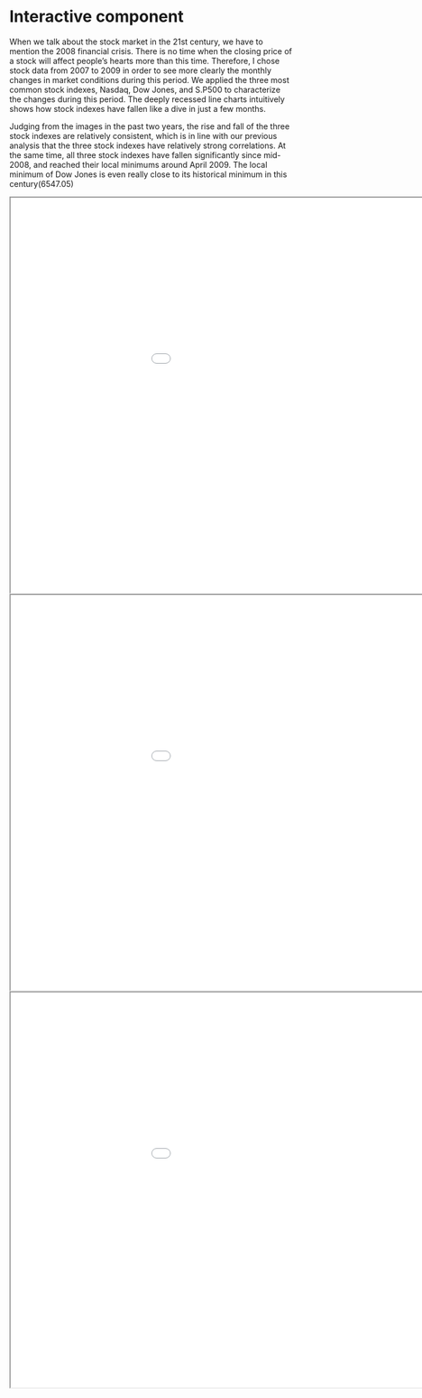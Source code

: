 # Interactive component

When we talk about the stock market in the 21st century, we have to mention the 2008 financial crisis. There is no time when the closing price of a stock will affect people's hearts more than this time. Therefore, I chose stock data from 2007 to 2009 in order to see more clearly the monthly changes in market conditions during this period. We applied the three most common stock indexes, Nasdaq, Dow Jones, and S.P500 to characterize the changes during this period. The deeply recessed line charts intuitively shows how stock indexes have fallen like a dive in just a few months.

Judging from the images in the past two years, the rise and fall of the three stock indexes are relatively consistent, which is in line with our previous analysis that the three stock indexes have relatively strong correlations. At the same time, all three stock indexes have fallen significantly since mid-2008, and reached their local minimums around April 2009. The local minimum of Dow Jones is even really close to its historical minimum in this century(6547.05)

<iframe src="nas.html" height=700px width=1100px"></iframe>

<iframe src="dow.html"  height=700px width=1100px"></iframe>

<iframe src="sp500.html"  height=700px width=1100px"></iframe>


